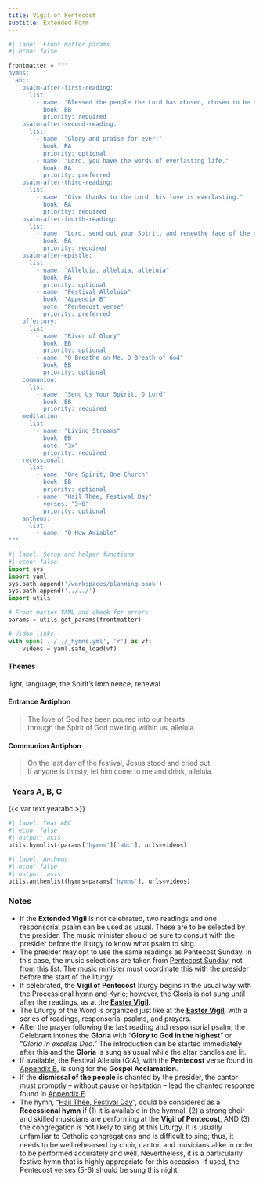 ```yaml
---
title: Vigil of Pentecost
subtitle: Extended Form
---
```


```python
#| label: Front matter params
#| echo: false

frontmatter = """
hymns:
  abc:
    psalm-after-first-reading:
      list:
        - name: "Blessed the people the Lord has chosen, chosen to be his own."
          book: BB
          priority: required
    psalm-after-second-reading:
      list:
        - name: "Glory and praise for ever!"
          book: RA
          priority: optional
        - name: "Lord, you have the words of everlasting life."
          book: RA
          priority: preferred          
    psalm-after-third-reading:
      list:
        - name: "Give thanks to the Lord; his love is everlasting."
          book: RA
          priority: required
    psalm-after-fourth-reading:
      list:
        - name: "Lord, send out your Spirit, and renewthe face of the earth."
          book: RA
          priority: required
    psalm-after-epistle:
      list:
        - name: "Alleluia, alleluia, alleluia"
          book: RA
          priority: optional
        - name: "Festival Alleluia"
          book: "Appendix B"
          note: "Pentecost verse"
          priority: preferred
    offertory:
      list:
        - name: "River of Glory"
          book: BB
          priority: optional
        - name: "O Breathe on Me, O Breath of God"
          book: BB
          priority: optional
    communion:
      list:
        - name: "Send Us Your Spirit, O Lord"
          book: BB
          priority: required
    meditation:
      list:
        - name: "Living Streams"
          book: BB
          note: "3x"
          priority: required
    recessional:
      list:
        - name: "One Spirit, One Church"
          book: BB
          priority: optional
        - name: "Hail Thee, Festival Day"
          verses: "5-6"
          priority: optional
    anthems:
      list:
        - name: "O How Amiable"
"""
```

```python
#| label: Setup and helper functions
#| echo: false
import sys
import yaml
sys.path.append('/workspaces/planning-book')
sys.path.append('../../')
import utils

# Front matter YAML and check for errors
params = utils.get_params(frontmatter)

# Video links
with open('../../_hymns.yml', 'r') as vf:
    videos = yaml.safe_load(vf)
```

:::  {.red}
#### **Themes**
:::

light, language, the Spirit's imminence, renewal

:::  {.red}
#### **Entrance Antiphon**
:::

> The love of God has been poured into our hearts  
> through the Spirit of God dwelling within us, alleluia.

:::  {.red}
#### **Communion Antiphon**
:::

> On the last day of the festival, Jesus stood and cried out:  
> If anyone is thirsty, let him come to me and drink, alleluia.

::: {.titlered}
### &nbsp; Years A, B, C
:::
{{< var text.yearabc >}}

```python
#| label: Year ABC
#| echo: false
#| output: asis
utils.hymnlist(params['hymns']['abc'], urls=videos)
```


```python
#| label: Anthems
#| echo: false
#| output: asis
utils.anthemlist(hymns=params['hymns'], urls=videos)
```

::: {.red}
### Notes
:::

* If the **Extended Vigil** is not celebrated, two readings and one responsorial psalm can be used as usual. These are to be selected by the presider. The music minister should be sure to consult with the presider before the liturgy to know what psalm to sing.
* The presider may opt to use the same readings as Pentecost Sunday.
In this case, the music selections are taken from [Pentecost Sunday](pentecost.qmd), not from this list. The music minister must coordinate this with the presider before the start of the liturgy.
* If celebrated, the **Vigil of Pentecost** liturgy begins in the usual way
with the Processional hymn and Kyrie; however, the Gloria is not
sung until after the readings, as at the [**Easter Vigil**](../holy-week/easter-vigil.qmd).
* The Liturgy of the Word is organized just like at the [**Easter Vigil**](../holy-week/easter-vigil.qmd), with a series of readings, responsorial psalms, and prayers.
* After the prayer following the last reading and responsorial psalm, the
Celebrant intones the **Gloria** with “**Glory to God in the highest**” or
“*Gloria in excelsis Deo*.” The introduction can be started immediately
after this and the **Gloria** is sung as usual while the altar candles are lit.
* If available, the Festival Alleluia (GIA), with the **Pentecost** verse found in [Appendix B](../appendices/B-festival-alleluia.qmd), is sung for the **Gospel Acclamation**.
* If the **dismissal of the people** is chanted by the presider, the cantor
must promptly – without pause or hesitation – lead the chanted response
found in [Appendix F](../easter/pentecost-vigil.qmd).
* The hymn, “[Hail Thee, Festival Day](https://www.youtube.com/watch?v=cQvb8SN6RlU)”, could be considered as a
**Recessional hymn** if (1) it is available in the hymnal, (2) a strong choir and skilled musicians are performing at the **Vigil of Pentecost**, AND (3) the congregation is not likely to sing at this Liturgy. It is usually unfamiliar to Catholic congregations and is diﬃcult to sing; thus, it needs to be well rehearsed by choir, cantor, and musicians alike in order to be performed accurately and well. Nevertheless, it is a particularly festive hymn that is highly appropriate for this occasion. If used, the Pentecost verses (5-6) should be sung this night.